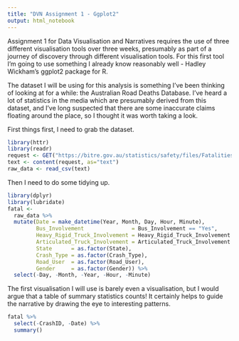 ```yaml
---
title: "DVN Assignment 1 - Ggplot2"
output: html_notebook
---
```


Assignment 1 for Data Visualisation and Narratives requires the use of three
different visualisation tools over three weeks, presumably as part of a journey
of discovery through different visualisation tools. For this first tool I'm 
going to use something I already know reasonably well - Hadley Wickham's ggplot2
package for R.

The dataset I will be using for this analysis is something I've been thinking of
looking at for a while: the Australian Road Deaths Database. I've heard a lot of
statistics in the media which are presumably derived from this dataset, and I've
long suspected that there are some inaccurate claims floating around the place,
so I thought it was worth taking a look.

First things first, I need to grab the dataset.

```r
library(httr)
library(readr)
request <- GET("https://bitre.gov.au/statistics/safety/files/Fatalities_Jan2017.csv")
text <- content(request, as="text")
raw_data <- read_csv(text)
```

Then I need to do some tidying up.

```r
library(dplyr)
library(lubridate)
fatal <- 
  raw_data %>% 
  mutate(Date = make_datetime(Year, Month, Day, Hour, Minute),
         Bus_Involvement               = Bus_Involvement == "Yes",
         Heavy_Rigid_Truck_Involvement = Heavy_Rigid_Truck_Involvement == "Yes",
         Articulated_Truck_Involvement = Articulated_Truck_Involvement == "Yes",
         State      = as.factor(State),
         Crash_Type = as.factor(Crash_Type),
         Road_User  = as.factor(Road_User),
         Gender     = as.factor(Gender)) %>% 
  select(-Day, -Month, -Year, -Hour, -Minute)
```

The first visualisation I will use is barely even a visualisation, but I would 
argue that a table of summary statistics counts! It certainly helps to guide the
narrative by drawing the eye to interesting patterns.

```r
fatal %>% 
  select(-CrashID, -Date) %>% 
  summary()
```
